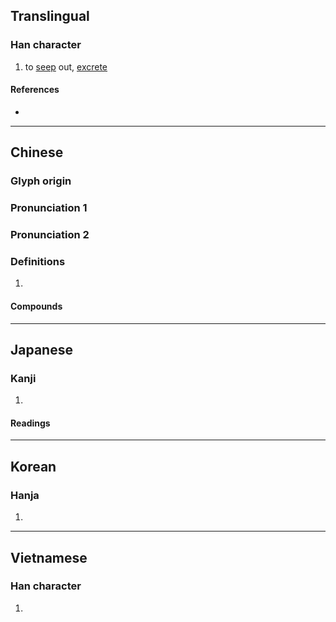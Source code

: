 {{character info}}
==Translingual==

===Han character===
{{Han char|rn=85|rad=水|as=05|sn=8|four=33100|canj=EPH|ids=⿰氵必}}

# to [[seep]] out, [[excrete]]

====References====
* {{Han ref|kx=0615.180|dkj=17279|dj=1009.140|hdz=31595.040|uh=6CCC|ud=27852|bh=AA63|bd=43619}}

----

==Chinese==
{{zh-forms}}

===Glyph origin===
{{Han etym}}

===Pronunciation 1===
{{zh-pron
|m=mì
|m-s=
|c=bei3,bai3,bat1,bat6
|c-t=
|g=
|h=pfs=
|j=
|mb=
|md=
|mn=pì
|mn-t=bi3
|w=
|x=
|mc=y
|oc=y
|cat=
}}
{{zh-attn-split}}

===Pronunciation 2===
{{zh-pron
|m=Bì
}}

===Definitions===
{{zh-hanzi}}

# {{rfdef|zh}}

====Compounds====
{{zh-der|內分泌|內分泌腺|分泌|分泌系統|外分泌腺|泌丘|泌乳|泌尿|泌尿器|泌尿外科|泌尿管|泌水|泌水孔|泌水樂飢|泌瀄|溢泌|腸泌素|泌陽}}

----

==Japanese==

===Kanji===
{{ja-kanji|grade=c|rs=水05}}

# {{rfdef|ja|sort=水05}}

====Readings====
{{ja-readings
|goon=ひ,ひち
|kanon=ひ,ひつ
|kun=にじ-む, ながれる
}}

----

==Korean==

===Hanja===
{{ko-hanja|hangeul=[[필]], [[비]]|eumhun=|rv=pil, bi|mr=p'il, pi|y=phil, pi}}

# {{rfdef|ko|sort=水05}}

----

==Vietnamese==

===Han character===
{{vi-hantu|[[tiết]], [[tất]]|rs=水05}}

# {{rfdef|vi|sort=水05}}